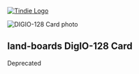<a href="https://www.tindie.com/products/land_boards/64128-channel-digital-io-card-digio-128/" >
<img src="http://land-boards.com/tindie/tindie-larges-v2.png" alt="Tindie Logo">
</img></a> 

<img src="http://land-boards.com/blwiki/images/2/26/DIGIO-128-X3-CCA_5847-640px.jpg" alt="DIGIO-128 Card photo"></img>

== land-boards DigIO-128 Card ==

Deprecated
